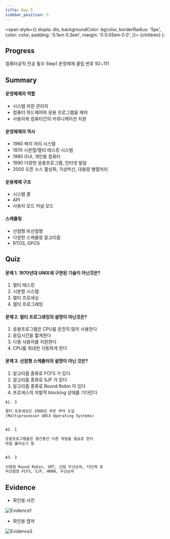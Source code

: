 ---
title: Day 5
sidebar_position: 5
---

  <span
    style={{
      displa: dis,
      backgroundColor: bgcolor,
      borderRadius: '5px',
      color: color,
      padding: '0.1em 0.3em',
      margin: '0 0.05em 0 0',
    }}>
    {children}
  </span>
);

## Progress
<Highlight dis="block" bgcolor="#DB9509" color="#fff">컴퓨터공힉 전공 필수 Step1</Highlight>
<Box></Box>
<Highlight dis="block" bgcolor="#4B0082" color="#fff">운영체제</Highlight> 
<Box></Box>
<Highlight dis="inline" bgcolor="#25c2a0" color="#fff">클립 번호</Highlight> 92~111

## Summary
#### 운영체제의 역할
- 시스템 자원 관리자
- 컴퓨터 하드웨어와 응용 프로그램을 제어
- 사용자와 컴퓨터간의 커뮤니케이션 지원

<!-- [Details](https://yhole.notion.site/001-C-with-Visual-Studio-f32f93cb0321401f9ec389c5d1df5cc7) -->

#### 운영체제의 역사
- 1960 배치 처리 시스템
- 1970 시분할/멀티 태스킹 시스템
- 1980 GUI, 개인용 컴퓨터
- 1990 다양한 응용프로그램, 인터넷 발달
- 2000 오픈 소스 활성화, 가상머신, 대용량 병렬처리

<!-- [Details](https://yhole.notion.site/002-c594763fcf1c4e35be9941f45d5015a5) -->

#### 운용체제 구조
- 시스템 콜
- API
- 사용자 모드 커널 모드

<!-- [Details](https://yhole.notion.site/003-b2395f05a8724432b72dd3ebb0ef033a) -->

#### 스케쥴링
- 선점형 비선점형
- 다양한 스케쥴링 알고리즘
- RTOS, GPOS

<!-- [Details](https://yhole.notion.site/004-d636247fc0cd415083e2ebb83ede9fd6) -->

## Quiz
#### 문제 1. 1970년대 UNIX에 구현된 기술이 아닌것은?
1. 멀티 태스킹
2. 시분할 시스탬
3. 멀티 프로세싱
4. 멀티 프로그래밍

#### 문제 2. 멀티 프로그래밍의 설명이 아닌것은?
1. 응용프로그램은 CPU를 온전히 많이 사용한다
2. 응답시간을 짧게한다
3. 다중 사용자를 지원한다
4. CPU를 최대한 가동하게 한다


#### 문제 3. 선점형 스케쥴러의 설명이 아닌 것은?
1. 알고리즘 종류로 FCFS 가 있다
2. 알고리즘 종류로 SJF 가 있다
3. 알고리즘 종류로 Round Robin 이 있다
4. 프로세스의 자발적 blocking 상태를 기다린다

```html title="정답"
A1. 3

멀티 프로세싱은 1980년 후반 부터 도입
(Multiprocessor UNlX Operating Systems)


A2. 1

응용프로그램들은 중간중간 다른 작업을 필요로 한다
파일 불러오기 등


A3. 3
 
선점형 Round Robin, SRT, 선점 우선순위, 다단계 큐
비선점형 FCFS, SJF, HRRN, 우선순위

```

## Evidence
- 확인용 사진

![Evidence1](/img/ev/5-1.jpg)
- 확인용 캡쳐

![Evidence2](/img/ev/5-2.png)